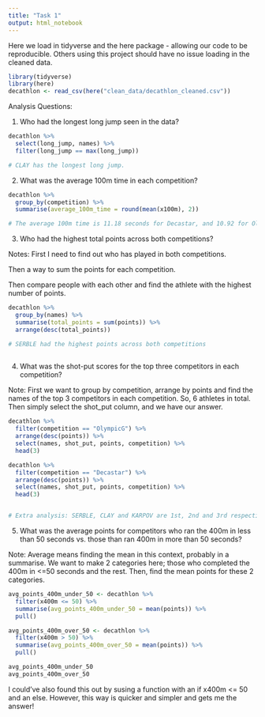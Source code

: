 ```yaml
---
title: "Task 1"
output: html_notebook
---
```


Here we load in tidyverse and the here package - allowing our code to be reproducible. Others using this project should have no issue loading in the cleaned data.
```r
library(tidyverse)
library(here)
decathlon <- read_csv(here("clean_data/decathlon_cleaned.csv"))
```

Analysis Questions:

1. Who had the longest long jump seen in the data?
```r
decathlon %>% 
  select(long_jump, names) %>% 
  filter(long_jump == max(long_jump))

# CLAY has the longest long jump.
```



2. What was the average 100m time in each competition?
```r
decathlon %>% 
  group_by(competition) %>% 
  summarise(average_100m_time = round(mean(x100m), 2))

# The average 100m time is 11.18 seconds for Decastar, and 10.92 for OlympicG.
```


3. Who had the highest total points across both competitions?

Notes: First I need to find out who has played in both competitions.

Then a way to sum the points for each competition.

Then compare people with each other and find the athlete with the highest number of points.
```r
decathlon %>% 
  group_by(names) %>% 
  summarise(total_points = sum(points)) %>% 
  arrange(desc(total_points))

# SERBLE had the highest points across both competitions
  
```


4. What was the shot-put scores for the top three competitors in each competition?

Note: First we want to group by competition, arrange by points and find the names of the top 3 competitors in each competition. So, 6 athletes in total. Then simply select the shot_put column, and we have our answer.

```r
decathlon %>% 
  filter(competition == "OlympicG") %>% 
  arrange(desc(points)) %>% 
  select(names, shot_put, points, competition) %>% 
  head(3)

decathlon %>% 
  filter(competition == "Decastar") %>% 
  arrange(desc(points)) %>% 
  select(names, shot_put, points, competition) %>% 
  head(3)


# Extra analysis: SERBLE, CLAY and KARPOV are 1st, 2nd and 3rd respectively for both competitions.
```



5. What was the average points for competitors who ran the 400m in less than 50 seconds vs. those than ran 400m in more than 50 seconds?

Note: Average means finding the mean in this context, probably in a summarise. We want to make 2 categories here; those who completed the 400m in <=50 seconds and the rest. Then, find the mean points for these 2 categories. 
```r
avg_points_400m_under_50 <- decathlon %>% 
  filter(x400m <= 50) %>% 
  summarise(avg_points_400m_under_50 = mean(points)) %>% 
  pull()

avg_points_400m_over_50 <- decathlon %>% 
  filter(x400m > 50) %>% 
  summarise(avg_points_400m_over_50 = mean(points)) %>% 
  pull()

avg_points_400m_under_50
avg_points_400m_over_50
```

I could've also found this out by susing a function with an if x400m <= 50 and an else. However, this way is quicker and simpler and gets me the answer!
